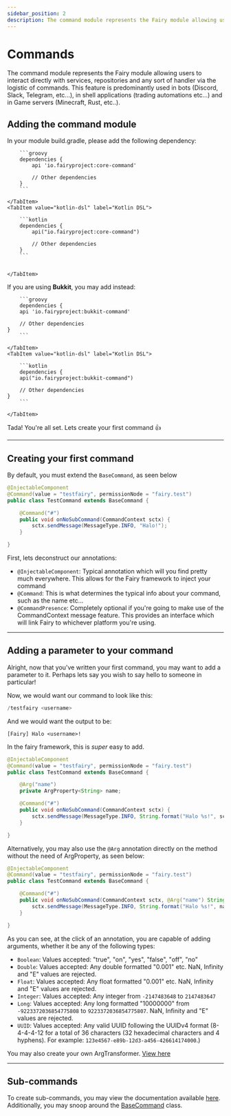 ```yaml
---
sidebar_position: 2
description: The command module represents the Fairy module allowing users to interact directly with services, repositories and any sort of handler via the logistic of commands.
---
```



# Commands

The command module represents the Fairy module allowing users to interact directly with services, repositories and any sort of handler via the logistic of commands. This feature is predominantly used in bots (Discord, Slack, Telegram, etc...), in shell applications (trading automations etc...) and in Game servers (Minecraft, Rust, etc..).

## Adding the command module

In your module build.gradle, please add the following dependency:

<Tabs>
    <TabItem value="groovy" label="Groovy">

        ```groovy
        dependencies {
            api 'io.fairyproject:core-command'

            // Other dependencies
        }
        ```

    </TabItem>
    <TabItem value="kotlin-dsl" label="Kotlin DSL">

        ```kotlin
        dependencies {
            api("io.fairyproject:core-command")

            // Other dependencies
        }
        ```


    </TabItem>
</Tabs>

If you are using **Bukkit**, you may add instead:

<Tabs>
    <TabItem value="groovy" label="Groovy">

        ```groovy
        dependencies {
        api 'io.fairyproject:bukkit-command'

        // Other dependencies
    }
        ```

    </TabItem>
    <TabItem value="kotlin-dsl" label="Kotlin DSL">

        ```kotlin
        dependencies {
        api("io.fairyproject:bukkit-command")

        // Other dependencies
    }
        ```

    </TabItem>
</Tabs>


Tada! You're all set. Lets create your first command 👍

---
## Creating your first command

By default, you must extend the `BaseCommand`, as seen below

```java
@InjectableComponent
@Command(value = "testfairy", permissionNode = "fairy.test")
public class TestCommand extends BaseCommand {

    @Command("#")
    public void onNoSubCommand(CommandContext sctx) {
        sctx.sendMessage(MessageType.INFO, "Halo!");
    }

}
```

First, lets deconstruct our annotations:
- `@InjectableComponent`: Typical annotation which will you find pretty much everywhere. This allows for the
  Fairy framework to inject your command
- `@Command`: This is what determines the typical info about your command, such as the name etc...
- `@CommandPresence`: Completely optional if you're going to make use of the CommandContext message
  feature. This provides an interface which will link Fairy to whichever platform you're using.

---
## Adding a parameter to your command

Alright, now that you've written your first command, you may want to add a parameter to it. Perhaps lets say you wish to say hello to someone in particular!

Now, we would want our command to look like this:
```s
/testfairy <username>
```

And we would want the output to be:
```
[Fairy] Halo <username>!
```

In the fairy framework, this is *super* easy to add.

```java
@InjectableComponent
@Command(value = "testfairy", permissionNode = "fairy.test")
public class TestCommand extends BaseCommand {

    @Arg("name") 
    private ArgProperty<String> name;

    @Command("#")
    public void onNoSubCommand(CommandContext sctx) {
        sctx.sendMessage(MessageType.INFO, String.format("Halo %s!", sctx.getProperty(name)));
    }

}
```

Alternatively, you may also use the `@Arg` annotation directly on the method without the need of ArgProperty, as seen below:
```java
@InjectableComponent
@Command(value = "testfairy", permissionNode = "fairy.test")
public class TestCommand extends BaseCommand {

    @Command("#")
    public void onNoSubCommand(CommandContext sctx, @Arg("name") String name) {
        sctx.sendMessage(MessageType.INFO, String.format("Halo %s!", name));
    }

}
```

As you can see, at the click of an annotation, you are capable of adding arguments, whether it be any of the following types:
- `Boolean`: Values accepted: "true", "on", "yes", "false", "off", "no"
- `Double`: Values accepted: Any double formatted "0.001" etc. NaN, Infinity and "E" values are rejected.
- `Float`: Values accepted: Any float formatted "0.001" etc. NaN, Infinity and "E" values are rejected.
- `Integer`: Values accepted: Any integer from `-2147483648` to `2147483647`
- `Long`: Values accepted: Any long formatted "10000000" from `-9223372036854775808` to `9223372036854775807`. NaN, Infinity and "E" values are rejected.
- `UUID`: Values accepted: Any valid UUID following the UUIDv4 format (8-4-4-4-12 for a total of 36 characters (32 hexadecimal characters and 4 hyphens). For example: `123e4567-e89b-12d3-a456-426614174000`.)

You may also create your own ArgTransformer. [View here](https://github.com/FairyProject/fairy/wiki/Command-Arg-Transformer)

---
## Sub-commands

To create sub-commands, you may view the documentation available [here](https://github.com/FairyProject/fairy/wiki/Command-Sub-Command). Additionally, you may snoop around the [BaseCommand](https://github.com/FairyProject/fairy/blob/v6/io.fairyproject.modules/module.command/core-command/src/main/java/io/fairyproject/command/BaseCommand.java) class.